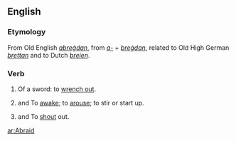 ==English==
===Etymology===
From Old English ''[[abreġdan]]'', from ''[[a-]]'' + ''[[breġdan]]'', related to Old High German ''[[brettan]]'' and to Dutch ''[[breien]]''.

===Verb===
{{en-verb}}
# {{transitive}} {{obsolete}} Of a sword: to [[wrench out]].
# {{intransitive}} and {{transitive}} {{obsolete}} To [[awake]]; to [[arouse]]; to stir or start up.
# {{intransitive}} and {{transitive}} {{obsolete}} To [[shout]] out.

[[ar:Abraid]]